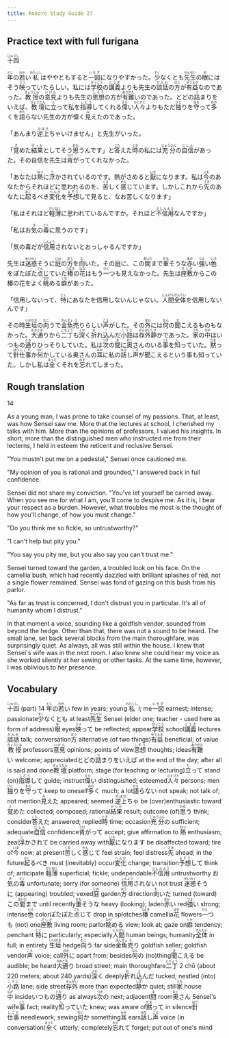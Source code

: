 ```yaml
---
title: Kokoro Study Guide 27
---
```


## Practice text with full furigana

<p>
<ruby><rb>十四</rb><rt>じゅうし</rt></ruby>
</p>

<p>
<ruby><rb>年</rb><rt>とし</rt></ruby>の<ruby><rb>若</rb><rt>わか</rt></ruby>い<ruby><rb>私</rb><rt>わたくし</rt></ruby>はややともすると<ruby><rb>一図</rb><rt>いちず</rt></ruby>になりやすかった。<ruby><rb>少</rb><rt>すく</rt></ruby>なくとも<ruby><rb>先生</rb><rt>せんせい</rt></ruby>の<ruby><rb>眼</rb><rt>め</rt></ruby>にはそう<ruby><rb>映</rb><rt>うつ</rt></ruby>っていたらしい。私には<ruby><rb>学校</rb><rt>がっこう</rt></ruby>の<ruby><rb>講義</rb><rt>こうぎ</rt></ruby>よりも先生の<ruby><rb>談話</rb><rt>だんわ</rt></ruby>の<ruby><rb>方</rb><rt>ほう</rt></ruby>が<ruby><rb>有益</rb><rt>ゆうえき</rt></ruby>なのであった。<ruby><rb>教授</rb><rt>きょうじゅ</rt></ruby>の<ruby><rb>意見</rb><rt>いけん</rt></ruby>よりも先生の<ruby><rb>思想</rb><rt>しそう</rt></ruby>の方が<ruby><rb>有難</rb><rt>ありがた</rt></ruby>いのであった。とどの<ruby><rb>詰</rb><rt>つ</rt></ruby>まりをいえば、<ruby><rb>教壇</rb><rt>きょうだん</rt></ruby>に<ruby><rb>立</rb><rt>た</rt></ruby>って私を<ruby><rb>指導</rb><rt>しどう</rt></ruby>してくれる<ruby><rb>偉</rb><rt>えら</rt></ruby>い<ruby><rb>人々</rb><rt>ひとびと</rt></ruby>よりもただ<ruby><rb>独</rb><rt>ひと</rt></ruby>りを<ruby><rb>守</rb><rt>まも</rt></ruby>って<ruby><rb>多</rb><rt>おお</rt></ruby>くを<ruby><rb>語</rb><rt>かた</rt></ruby>らない先生の方が偉く<ruby><rb>見</rb><rt>み</rt></ruby>えたのであった。
</p>

<p>
「あんまり<ruby><rb>逆上</rb><rt>のぼせ</rt></ruby>ちゃいけません」と先生がいった。
</p>

<p>
「<ruby><rb>覚</rb><rt>さ</rt></ruby>めた<ruby><rb>結果</rb><rt>けっか</rt></ruby>としてそう<ruby><rb>思</rb><rt>おも</rt></ruby>うんです」と<ruby><rb>答</rb><rt>こた</rt></ruby>えた<ruby><rb>時</rb><rt>とき</rt></ruby>の私には<ruby><rb>充分</rb><rt>じゅうぶん</rt></ruby>の<ruby><rb>自信</rb><rt>じしん</rt></ruby>があった。その自信を先生は<ruby><rb>肯</rb><rt>うけ</rt></ruby>がってくれなかった。
</p>

<p>
「あなたは<ruby><rb>熱</rb><rt>ねつ</rt></ruby>に<ruby><rb>浮</rb><rt>う</rt></ruby>かされているのです。熱がさめると<ruby><rb>厭</rb><rt>いや</rt></ruby>になります。私は<ruby><rb>今</rb><rt>いま</rt></ruby>のあなたからそれほどに思われるのを、<ruby><rb>苦</rb><rt>くる</rt></ruby>しく<ruby><rb>感</rb><rt>かん</rt></ruby>じています。しかしこれから<ruby><rb>先</rb><rt>さき</rt></ruby>のあなたに<ruby><rb>起</rb><rt>おこ</rt></ruby>るべき<ruby><rb>変化</rb><rt>へんか</rt></ruby>を<ruby><rb>予想</rb><rt>よそう</rt></ruby>して見ると、なお苦しくなります」
</p>

<p>
「私はそれほど<ruby><rb>軽薄</rb><rt>けいはく</rt></ruby>に思われているんですか。それほど<ruby><rb>不信用</rb><rt>ふしんよう</rt></ruby>なんですか」
</p>

<p>
「私はお<ruby><rb>気</rb><rt>き</rt></ruby>の<ruby><rb>毒</rb><rt>どく</rt></ruby>に思うのです」
</p>

<p>
「気の毒だが<ruby><rb>信用</rb><rt>しんよう</rt></ruby>されないとおっしゃるんですか」
</p>

<p>
先生は<ruby><rb>迷惑</rb><rt>めいわく</rt></ruby>そうに<ruby><rb>庭</rb><rt>にわ</rt></ruby>の<ruby><rb>方</rb><rt>ほう</rt></ruby>を<ruby><rb>向</rb><rt>む</rt></ruby>いた。その庭に、この<ruby><rb>間</rb><rt>あいだ</rt></ruby>まで<ruby><rb>重</rb><rt>おも</rt></ruby>そうな<ruby><rb>赤</rb><rt>あか</rt></ruby>い<ruby><rb>強</rb><rt>つよ</rt></ruby>い<ruby><rb>色</rb><rt>いろ</rt></ruby>をぽたぽた<ruby><rb>点</rb><rt>てん</rt></ruby>じていた<ruby><rb>椿</rb><rt>つばき</rt></ruby>の<ruby><rb>花</rb><rt>はな</rt></ruby>はもう<ruby><rb>一</rb><rt>ひと</rt></ruby>つも見えなかった。先生は<ruby><rb>座敷</rb><rt>ざしき</rt></ruby>からこの椿の花をよく<ruby><rb>眺</rb><rt>なが</rt></ruby>める<ruby><rb>癖</rb><rt>くせ</rt></ruby>があった。
</p>

<p>
「信用しないって、<ruby><rb>特</rb><rt>とく</rt></ruby>にあなたを信用しないんじゃない。<ruby><rb>人間</rb><rt>にんげん</rt></ruby><ruby><rb>全体</rb><rt>ぜんたい</rt></ruby>を信用しないんです」
</p>

<p>
その時<ruby><rb>生垣</rb><rt>いけがき</rt></ruby>の<ruby><rb>向</rb><rt>むこ</rt></ruby>うで<ruby><rb>金魚</rb><rt>きんぎょ</rt></ruby><ruby><rb>売</rb><rt>う</rt></ruby>りらしい<ruby><rb>声</rb><rt>こえ</rt></ruby>がした。その<ruby><rb>外</rb><rt>ほか</rt></ruby>には<ruby><rb>何</rb><rt>なん</rt></ruby>の<ruby><rb>聞</rb><rt>き</rt></ruby>こえるものもなかった。<ruby><rb>大通</rb><rt>おおどお</rt></ruby>りから<ruby><rb>二丁</rb><rt>にちょう</rt></ruby>も<ruby><rb>深</rb><rt>ふか</rt></ruby>く<ruby><rb>折</rb><rt>お</rt></ruby>れ<ruby><rb>込</rb><rt>こ</rt></ruby>んだ<ruby><rb>小路</rb><rt>こうじ</rt></ruby>は<ruby><rb>存外</rb><rt>ぞんがい</rt></ruby><ruby><rb>静</rb><rt>しず</rt></ruby>かであった。<ruby><rb>家</rb><rt>うち</rt></ruby>の<ruby><rb>中</rb><rt>なか</rt></ruby>はいつもの<ruby><rb>通</rb><rt>とお</rt></ruby>りひっそりしていた。私は<ruby><rb>次</rb><rt>つぎ</rt></ruby>の<ruby><rb>間</rb><rt>ま</rt></ruby>に<ruby><rb>奥</rb><rt>おく</rt></ruby>さんのいる<ruby><rb>事</rb><rt>こと</rt></ruby>を<ruby><rb>知</rb><rt>し</rt></ruby>っていた。<ruby><rb>黙</rb><rt>だま</rt></ruby>って<ruby><rb>針</rb><rt>はり</rt></ruby><ruby><rb>仕事</rb><rt>しごと</rt></ruby>か<ruby><rb>何</rb><rt>なに</rt></ruby>かしている奥さんの<ruby><rb>耳</rb><rt>みみ</rt></ruby>に私の<ruby><rb>話</rb><rt>はな</rt></ruby>し<ruby><rb>声</rb><rt>ごえ</rt></ruby>が聞こえるという事も知っていた。しかし私は<ruby><rb>全</rb><rt>まった</rt></ruby>くそれを<ruby><rb>忘</rb><rt>わす</rt></ruby>れてしまった。
</p>


## Rough translation

14

As a young man, I was prone to take counsel of my passions. That, at least, was how Sensei saw me. More that the lectures at school, I cherished my talks with him. More than the opinions of professors, I valued his insights. In short, more than the distinguished men who instructed me from their lecterns, I held in esteem the reticent and reclusive Sensei.

"You mustn't put me on a pedestal," Sensei once cautioned me.

"My opinion of you is rational and grounded," I answered back in full confidence.

Sensei did not share my conviction. "You've let yourself be carried away. When you see me for what I am, you'll come to despise me. As it is, I bear your respect as a burden. However, what troubles me most is the thought of how you'll change, of how you must change."

"Do you think me so fickle, so untrustworthy?"

"I can't help but pity you."

"You say you pity me, but you also say you can't trust me."

Sensei turned toward the garden, a troubled look on his face. On the camellia bush, which had recently dazzled with brilliant splashes of red, not a single flower remained. Sensei was fond of gazing on this bush from his parlor.

"As far as trust is concerned, I don't distrust you in particular. It's all of humanity whom I distrust."

In that moment a voice, sounding like a goldfish vendor, sounded from beyond the hedge. Other than that, there was not a sound to be heard. The small lane, set back several blocks from the main thoroughfare, was surprisingly quiet. As always, all was still within the house. I knew that Sensei's wife was in the next room. I also knew she could hear my voice as she worked silently at her sewing or other tasks. At the same time, however, I was oblivious to her presence. 


## Vocabulary

<p>
<span class="vocabstudy"><ruby><rb>十四</rb><rt>じゅうし</rt></ruby>&nbsp;(part) 14</span>
<span class="vocabstudy"><ruby><rb>年</rb><rt>とし</rt></ruby>の<ruby><rb>若</rb><rt>わか</rt></ruby>い&nbsp;few in years; young</span><span class="vocabstudy"><ruby><rb>私</rb><rt>わたくし</rt></ruby>&nbsp;I; me</span><span class="vocabstudy"><ruby><rb>一図</rb><rt>いちず</rt></ruby>&nbsp;earnest; intense; passionate</span><span class="vocabstudy"><ruby><rb>少</rb><rt>すく</rt></ruby>なくとも&nbsp;at least</span><span class="vocabstudy"><ruby><rb>先生</rb><rt>せんせい</rt></ruby>&nbsp;Sensei (elder one; teacher - used here as form of address)</span><span class="vocabstudy"><ruby><rb>眼</rb><rt>め</rt></ruby>&nbsp;eyes</span><span class="vocabstudy"><ruby><rb>映</rb><rt>うつ</rt></ruby>って&nbsp;be reflected; appear</span><span class="vocabstudy"><ruby><rb>学校</rb><rt>がっこう</rt></ruby>&nbsp;school</span><span class="vocabstudy"><ruby><rb>講義</rb><rt>こうぎ</rt></ruby>&nbsp;lectures</span><span class="vocabstudy"><ruby><rb>談話</rb><rt>だんわ</rt></ruby>&nbsp;talk; conversation</span><span class="vocabstudy"><ruby><rb>方</rb><rt>ほう</rt></ruby>&nbsp;alternative (of two things)</span><span class="vocabstudy"><ruby><rb>有益</rb><rt>ゆうえき</rt></ruby>&nbsp;beneficial; of value</span><span class="vocabstudy"><ruby><rb>教授</rb><rt>きょうじゅ</rt></ruby>&nbsp;professors</span><span class="vocabstudy"><ruby><rb>意見</rb><rt>いけん</rt></ruby>&nbsp;opinions; points of view</span><span class="vocabstudy"><ruby><rb>思想</rb><rt>しそう</rt></ruby>&nbsp;thoughts; ideas</span><span class="vocabstudy"><ruby><rb>有難</rb><rt>ありがた</rt></ruby>い&nbsp;welcome; appreciated</span><span class="vocabstudy">とどの<ruby><rb>詰</rb><rt>つ</rt></ruby>まりをいえば&nbsp;at the end of the day; after all is said and done</span><span class="vocabstudy"><ruby><rb>教壇</rb><rt>きょうだん</rt></ruby>&nbsp;platform; stage (for teaching or lecturing)</span><span class="vocabstudy"><ruby><rb>立</rb><rt>た</rt></ruby>って&nbsp;stand (on)</span><span class="vocabstudy"><ruby><rb>指導</rb><rt>しどう</rt></ruby>して&nbsp;guide; instruct</span><span class="vocabstudy"><ruby><rb>偉</rb><rt>えら</rt></ruby>い&nbsp;distinguished; esteemed</span><span class="vocabstudy"><ruby><rb>人々</rb><rt>ひとびと</rt></ruby>&nbsp;persons; men</span><span class="vocabstudy"><ruby><rb>独</rb><rt>ひと</rt></ruby>りを<ruby><rb>守</rb><rt>まも</rt></ruby>って&nbsp;keep to oneself</span><span class="vocabstudy"><ruby><rb>多</rb><rt>おお</rt></ruby>く&nbsp;much; a lot</span><span class="vocabstudy"><ruby><rb>語</rb><rt>かた</rt></ruby>らない&nbsp;not speak; not talk of; not mention</span><span class="vocabstudy"><ruby><rb>見</rb><rt>み</rt></ruby>えた&nbsp;appeared; seemed</span>
<span class="vocabstudy"><ruby><rb>逆上</rb><rt>のぼせ</rt></ruby>ちゃ&nbsp;be (over)enthusiastic toward</span>
<span class="vocabstudy"><ruby><rb>覚</rb><rt>さ</rt></ruby>めた&nbsp;collected; composed; rational</span><span class="vocabstudy"><ruby><rb>結果</rb><rt>けっか</rt></ruby>&nbsp;result; outcome (of)</span><span class="vocabstudy"><ruby><rb>思</rb><rt>おも</rt></ruby>う&nbsp;think; consider</span><span class="vocabstudy"><ruby><rb>答</rb><rt>こた</rt></ruby>えた&nbsp;answered; replied</span><span class="vocabstudy"><ruby><rb>時</rb><rt>とき</rt></ruby>&nbsp;time; occasion</span><span class="vocabstudy"><ruby><rb>充分</rb><rt>じゅうぶん</rt></ruby>の&nbsp;sufficient; adequate</span><span class="vocabstudy"><ruby><rb>自信</rb><rt>じしん</rt></ruby>&nbsp;confidence</span><span class="vocabstudy"><ruby><rb>肯</rb><rt>うけ</rt></ruby>がって&nbsp;accept; give affirmation to</span>
<span class="vocabstudy"><ruby><rb>熱</rb><rt>ねつ</rt></ruby>&nbsp;enthusiasm; zeal</span><span class="vocabstudy"><ruby><rb>浮</rb><rt>う</rt></ruby>かされて&nbsp;be carried away with</span><span class="vocabstudy"><ruby><rb>厭</rb><rt>いや</rt></ruby>になります&nbsp;be disaffected toward; tire of</span><span class="vocabstudy"><ruby><rb>今</rb><rt>いま</rt></ruby>&nbsp;now; at present</span><span class="vocabstudy"><ruby><rb>苦</rb><rt>くる</rt></ruby>しく<ruby><rb>感</rb><rt>かん</rt></ruby>じて&nbsp;feel strain; feel distress</span><span class="vocabstudy"><ruby><rb>先</rb><rt>さき</rt></ruby>&nbsp;ahead; in the future</span><span class="vocabstudy"><ruby><rb>起</rb><rt>おこ</rt></ruby>るべき&nbsp;must (inevitably) occur</span><span class="vocabstudy"><ruby><rb>変化</rb><rt>へんか</rt></ruby>&nbsp;change; transition</span><span class="vocabstudy"><ruby><rb>予想</rb><rt>よそう</rt></ruby>して&nbsp;think of; anticipate</span>
<span class="vocabstudy"><ruby><rb>軽薄</rb><rt>けいはく</rt></ruby>&nbsp;superficial; fickle; undependable</span><span class="vocabstudy"><ruby><rb>不信用</rb><rt>ふしんよう</rt></ruby>&nbsp;untrustworthy</span>
<span class="vocabstudy">お<ruby><rb>気</rb><rt>き</rt></ruby>の<ruby><rb>毒</rb><rt>どく</rt></ruby>&nbsp;unfortunate; sorry (for someone)</span>
<span class="vocabstudy"><ruby><rb>信用</rb><rt>しんよう</rt></ruby>されない&nbsp;not trust</span>
<span class="vocabstudy"><ruby><rb>迷惑</rb><rt>めいわく</rt></ruby>そうに&nbsp;(appearing) troubled; vexed</span><span class="vocabstudy"><ruby><rb>庭</rb><rt>にわ</rt></ruby>&nbsp;garden</span><span class="vocabstudy"><ruby><rb>方</rb><rt>ほう</rt></ruby>&nbsp;direction</span><span class="vocabstudy"><ruby><rb>向</rb><rt>む</rt></ruby>いた&nbsp;turned (toward)</span><span class="vocabstudy">この<ruby><rb>間</rb><rt>あいだ</rt></ruby>まで&nbsp;until recently</span><span class="vocabstudy"><ruby><rb>重</rb><rt>おも</rt></ruby>そうな&nbsp;heavy (looking); laden</span><span class="vocabstudy"><ruby><rb>赤</rb><rt>あか</rt></ruby>い&nbsp;red</span><span class="vocabstudy"><ruby><rb>強</rb><rt>つよ</rt></ruby>い&nbsp;strong; intense</span><span class="vocabstudy"><ruby><rb>色</rb><rt>いろ</rt></ruby>&nbsp;color</span><span class="vocabstudy">ぽたぽた<ruby><rb>点</rb><rt>てん</rt></ruby>じて&nbsp;drop in splotches</span><span class="vocabstudy"><ruby><rb>椿</rb><rt>つばき</rt></ruby>&nbsp;camellia</span><span class="vocabstudy"><ruby><rb>花</rb><rt>はな</rt></ruby>&nbsp;flowers</span><span class="vocabstudy"><ruby><rb>一</rb><rt>ひと</rt></ruby>つも&nbsp;(not) one</span><span class="vocabstudy"><ruby><rb>座敷</rb><rt>ざしき</rt></ruby>&nbsp;living room; parlor</span><span class="vocabstudy"><ruby><rb>眺</rb><rt>なが</rt></ruby>める&nbsp;view; look at; gaze on</span><span class="vocabstudy"><ruby><rb>癖</rb><rt>くせ</rt></ruby>&nbsp;tendency; penchant</span>
<span class="vocabstudy"><ruby><rb>特</rb><rt>とく</rt></ruby>に&nbsp;particularly; especially</span><span class="vocabstudy"><ruby><rb>人間</rb><rt>にんげん</rt></ruby>&nbsp;human beings; humanity</span><span class="vocabstudy"><ruby><rb>全体</rb><rt>ぜんたい</rt></ruby>&nbsp;in full; in entirety</span>
<span class="vocabstudy"><ruby><rb>生垣</rb><rt>いけがき</rt></ruby>&nbsp;hedge</span><span class="vocabstudy"><ruby><rb>向</rb><rt>むこ</rt></ruby>う&nbsp;far side</span><span class="vocabstudy"><ruby><rb>金魚</rb><rt>きんぎょ</rt></ruby><ruby><rb>売</rb><rt>う</rt></ruby>り&nbsp;goldfish seller; goldfish vendor</span><span class="vocabstudy"><ruby><rb>声</rb><rt>こえ</rt></ruby>&nbsp;voice; call</span><span class="vocabstudy"><ruby><rb>外</rb><rt>ほか</rt></ruby>に&nbsp;apart from; besides</span><span class="vocabstudy"><ruby><rb>何</rb><rt>なん</rt></ruby>の&nbsp;(no)thing</span><span class="vocabstudy"><ruby><rb>聞</rb><rt>き</rt></ruby>こえる&nbsp;be audible; be heard</span><span class="vocabstudy"><ruby><rb>大通</rb><rt>おおどお</rt></ruby>り&nbsp;broad street; main thoroughfare</span><span class="vocabstudy"><ruby><rb>二丁</rb><rt>にちょう</rt></ruby>&nbsp;2 chō (about 220 meters; about 240 yards)</span><span class="vocabstudy"><ruby><rb>深</rb><rt>ふか</rt></ruby>く&nbsp;deeply</span><span class="vocabstudy"><ruby><rb>折</rb><rt>お</rt></ruby>れ<ruby><rb>込</rb><rt>こ</rt></ruby>んだ&nbsp;tucked; nestled (into)</span><span class="vocabstudy"><ruby><rb>小路</rb><rt>こうじ</rt></ruby>&nbsp;lane; side street</span><span class="vocabstudy"><ruby><rb>存外</rb><rt>ぞんがい</rt></ruby>&nbsp;more than expected</span><span class="vocabstudy"><ruby><rb>静</rb><rt>しず</rt></ruby>か&nbsp;quiet; still</span><span class="vocabstudy"><ruby><rb>家</rb><rt>うち</rt></ruby>&nbsp;house</span><span class="vocabstudy"><ruby><rb>中</rb><rt>なか</rt></ruby>&nbsp;inside</span><span class="vocabstudy">いつもの<ruby><rb>通</rb><rt>とお</rt></ruby>り&nbsp;as always</span><span class="vocabstudy"><ruby><rb>次</rb><rt>つぎ</rt></ruby>の&nbsp;next; adjacent</span><span class="vocabstudy"><ruby><rb>間</rb><rt>ま</rt></ruby>&nbsp;room</span><span class="vocabstudy"><ruby><rb>奥</rb><rt>おく</rt></ruby>さん&nbsp;Sensei's wife</span><span class="vocabstudy"><ruby><rb>事</rb><rt>こと</rt></ruby>&nbsp;fact; reality</span><span class="vocabstudy"><ruby><rb>知</rb><rt>し</rt></ruby>っていた&nbsp;knew; was aware of</span><span class="vocabstudy"><ruby><rb>黙</rb><rt>だま</rt></ruby>って&nbsp;in silence</span><span class="vocabstudy"><ruby><rb>針</rb><rt>はり</rt></ruby><ruby><rb>仕事</rb><rt>しごと</rt></ruby>&nbsp;needlework; sewing</span><span class="vocabstudy"><ruby><rb>何</rb><rt>なに</rt></ruby>か&nbsp;something</span><span class="vocabstudy"><ruby><rb>耳</rb><rt>みみ</rt></ruby>&nbsp;ears</span><span class="vocabstudy"><ruby><rb>話</rb><rt>はな</rt></ruby>し<ruby><rb>声</rb><rt>ごえ</rt></ruby>&nbsp;voice (in conversation)</span><span class="vocabstudy"><ruby><rb>全</rb><rt>まった</rt></ruby>く&nbsp;utterly; completely</span><span class="vocabstudy"><ruby><rb>忘</rb><rt>わす</rt></ruby>れて&nbsp;forget; put out of one's mind</span>
</p>
